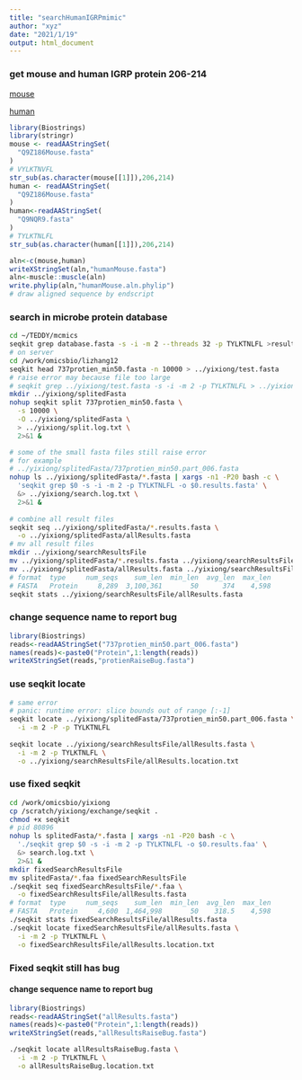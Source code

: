 ```yaml
---
title: "searchHumanIGRPmimic"
author: "xyz"
date: "2021/1/19"
output: html_document
---
```


### get mouse and human IGRP protein 206-214

[mouse](https://www.uniprot.org/uniprot/Q9Z186)

[human](https://www.uniprot.org/uniprot/Q9NQR9)

```r
library(Biostrings)
library(stringr)
mouse <- readAAStringSet(
  "Q9Z186Mouse.fasta"
)
# VYLKTNVFL
str_sub(as.character(mouse[[1]]),206,214)
human <- readAAStringSet(
  "Q9Z186Mouse.fasta"
)
human<-readAAStringSet(
  "Q9NQR9.fasta"
)
# TYLKTNLFL
str_sub(as.character(human[[1]]),206,214)

aln<-c(mouse,human)
writeXStringSet(aln,"humanMouse.fasta")
aln<-muscle::muscle(aln)
write.phylip(aln,"humanMouse.aln.phylip")
# draw aligned sequence by endscript
```

### search in microbe protein database

```bash
cd ~/TEDDY/mcmics
seqkit grep database.fasta -s -i -m 2 --threads 32 -p TYLKTNLFL >result.fasta
# on server
cd /work/omicsbio/lizhang12
seqkit head 737protien_min50.fasta -n 10000 > ../yixiong/test.fasta
# raise error may because file too large 
# seqkit grep ../yixiong/test.fasta -s -i -m 2 -p TYLKTNLFL > ../yixiong/result.fasta
mkdir ../yixiong/splitedFasta
nohup seqkit split 737protien_min50.fasta \
  -s 10000 \
  -O ../yixiong/splitedFasta \
  > ../yixiong/split.log.txt \
  2>&1 &

# some of the small fasta files still raise error
# for example
# ../yixiong/splitedFasta/737protien_min50.part_006.fasta
nohup ls ../yixiong/splitedFasta/*.fasta | xargs -n1 -P20 bash -c \
  'seqkit grep $0 -s -i -m 2 -p TYLKTNLFL -o $0.results.fasta' \
  &> ../yixiong/search.log.txt \
  2>&1 &
  
# combine all result files
seqkit seq ../yixiong/splitedFasta/*.results.fasta \
  -o ../yixiong/splitedFasta/allResults.fasta
# mv all result files
mkdir ../yixiong/searchResultsFile
mv ../yixiong/splitedFasta/*.results.fasta ../yixiong/searchResultsFile
mv ../yixiong/splitedFasta/allResults.fasta ../yixiong/searchResultsFile
# format  type     num_seqs    sum_len  min_len  avg_len  max_len
# FASTA   Protein     8,289  3,100,361       50      374    4,598
seqkit stats ../yixiong/searchResultsFile/allResults.fasta
```

### change sequence name to report bug

```r
library(Biostrings)
reads<-readAAStringSet("737protien_min50.part_006.fasta")
names(reads)<-paste0("Protein",1:length(reads))
writeXStringSet(reads,"protienRaiseBug.fasta")
```

### use seqkit locate

```bash
# same error
# panic: runtime error: slice bounds out of range [:-1]
seqkit locate ../yixiong/splitedFasta/737protien_min50.part_006.fasta \
  -i -m 2 -P -p TYLKTNLFL
  
seqkit locate ../yixiong/searchResultsFile/allResults.fasta \
  -i -m 2 -p TYLKTNLFL \
  -o ../yixiong/searchResultsFile/allResults.location.txt
```

### use fixed seqkit

```bash
cd /work/omicsbio/yixiong
cp /scratch/yixiong/exchange/seqkit .
chmod +x seqkit
# pid 80896
nohup ls splitedFasta/*.fasta | xargs -n1 -P20 bash -c \
  './seqkit grep $0 -s -i -m 2 -p TYLKTNLFL -o $0.results.faa' \
  &> search.log.txt \
  2>&1 &
mkdir fixedSearchResultsFile
mv splitedFasta/*.faa fixedSearchResultsFile
./seqkit seq fixedSearchResultsFile/*.faa \
  -o fixedSearchResultsFile/allResults.fasta
# format  type     num_seqs    sum_len  min_len  avg_len  max_len
# FASTA   Protein     4,600  1,464,998       50    318.5    4,598
./seqkit stats fixedSearchResultsFile/allResults.fasta
./seqkit locate fixedSearchResultsFile/allResults.fasta \
  -i -m 2 -p TYLKTNLFL \
  -o fixedSearchResultsFile/allResults.location.txt
```

### Fixed seqkit still has bug

#### change sequence name to report bug

```r
library(Biostrings)
reads<-readAAStringSet("allResults.fasta")
names(reads)<-paste0("Protein",1:length(reads))
writeXStringSet(reads,"allResultsRaiseBug.fasta")
```

```bash
./seqkit locate allResultsRaiseBug.fasta \
  -i -m 2 -p TYLKTNLFL \
  -o allResultsRaiseBug.location.txt
```

